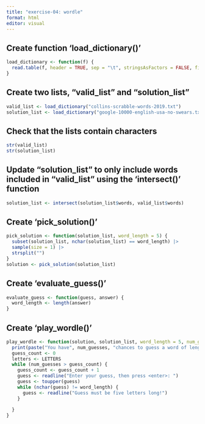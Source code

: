 ```yaml
---
title: "exercise-04: wordle"
format: html
editor: visual
---
```


## Create function 'load_dictionary()'

```r
load_dictionary <- function(f) {
  read.table(f, header = TRUE, sep = "\t", stringsAsFactors = FALSE, fill = TRUE)
}
```

## Create two lists, "valid_list" and "solution_list"

```r
valid_list <- load_dictionary("collins-scrabble-words-2019.txt")
solution_list <- load_dictionary("google-10000-english-usa-no-swears.txt")
```

## Check that the lists contain characters

```r
str(valid_list)
str(solution_list)
```

## Update "solution_list" to only include words included in "valid_list" using the 'intersect()' function

```r
solution_list <- intersect(solution_list$words, valid_list$words)
```

## Create 'pick_solution()'

```r
pick_solution <- function(solution_list, word_length = 5) {
  subset(solution_list, nchar(solution_list) == word_length) |>
  sample(size = 1) |>
  strsplit("")
}
solution <- pick_solution(solution_list)
```

## Create 'evaluate_guess()'

```r
evaluate_guess <- function(guess, answer) {
  word_length <- length(answer)
}
```

## Create 'play_wordle()'

```r
play_wordle <- function(solution, solution_list, word_length = 5, num_guesses = 6) {
  print(paste("You have", num_guesses, "chances to guess a word of length", word_length))
  guess_count <- 0
  letters <- LETTERS
  while (num_guesses > guess_count) {
    guess_count <- guess_count + 1
    guess <- readline("Enter your guess, then press <enter>: ")
    guess <- toupper(guess)
    while (nchar(guess) != word_length) {
      guess <- readline("Guess must be five letters long!")
    }
    
  }
}
```
